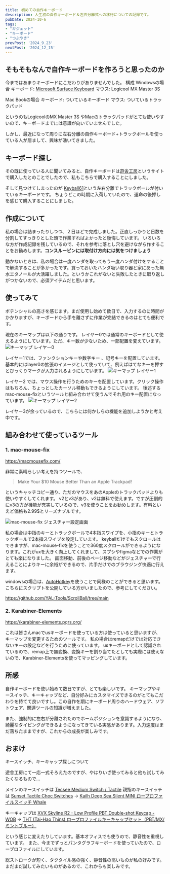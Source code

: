 ```yaml
---
title: 初めての自作キーボード
description: 人生初の自作キーボード＆左右分離式への移行についての記録です。
pubDate: 2024-10-6
tags: 
- "ガジェット"
- "キーボード"
- "つぶやき"
prevPost: '2024_9_23'
nextPost: '2024_12_15'
---
```

 
## そもそもなんで自作キーボードを作ろうと思ったのか
今まではあまりキーボードにこだわりがありませんでした。
構成
Windowsの場合
キーボード: [Microsoft Surface Keyboard](https://www.microsoft.com/en-US/d/surface-keyboard/8r3rqvvflp4k?activetab=pivot:overviewtab)
マウス: Logicool MX Master 3S

Mac Bookの場合
キーボード: ついているキーボード
マウス: ついているトラックパッド

というのもLogicoolのMX Master 3S やMacのトラックパッドがとても使いやすいので、キーボードまでには意識が向いていませんでした。

しかし、最近になって周りに左右分離の自作キーボード+トラックボールを使っている人が居まして、興味が湧いてきました。

## キーボード探し
その既に使っている人に聞いてみると、自作キーボードは[遊舎工房](https://yushakobo.jp/)というサイトで購入したとのことでしたので、私もこちらで購入することにしました。

そして見つけてしまったのが  [Keyball61](https://shop.yushakobo.jp/products/5358?srsltid=AfmBOor4qkhKt8gbaG_cXiqD6_kAB76rAr5xP-_E_A8WjcWyydSzQlx6)という左右分離でトラックボールが付いているキーボードです。
ちょうどこの時期に入荷していたので、運命の後押しを感じて購入することにしました。

## 作成について
私の場合は詰まったりしつつ、２日ほどで完成しました。正直しっかりと日数を分割してすっきりとした頭で作業すればよかったと後悔しています。
いろいろな方が作成記録を残しているので、それを参考に落とし穴を避けながら作することをお勧めします。**コンスルーピンには取付け方向には気をつけましょう**

動かないときは、私の場合は一度ハンダを取ってもう一度ハンダ付けをすることで解決することが多かったです。買っておいたハンダ吸い取り器と家にあった無水エタノールが大活躍しました。というかこれがないと失敗したときに取り返しがつかないので、必須アイテムだと思います。


## 使ってみて
ポテンシャルの高さを感じます。まだ使用し始めて数日で、入力するのに時間がかかりますが、キーボードから手を離さずに作業が完結できるのはとても便利です。

現在のキーマップは以下の通りです。
レイヤー0では通常のキーボードとして使えるようにしています。ただ、キー数が少ないため、一部配置を変えています。
![キーマップ レイヤー0](./images/layer0.png)

レイヤー1では、ファンクションキーや数字キー
、記号キーを配置しています。基本的にはlayer0の拡張のイメージとして使っていて、例えばはてなキーを押すとびっくりマークが入力されるようにしています。
![キーマップ レイヤー1](./images/layer1.png)

レイヤー2 では、マウス操作を行うためのキーを配置しています。クリック操作はもちろん、ちょっとしたカーソル移動もできるようにしています。
後述するmac-mouse-fixというツールと組み合わせて使うんでそれ用のキー配置になっています。
![キーマップ レイヤー2](./images/layer2.png)

レイヤー3が余っているので、こちらには何かしらの機能を追加しようかと考え中です。

## 組み合わせて使っているツール

### 1. mac-mouse-fix

https://macmousefix.com/

非常に素晴らしい考えを持つツールで、
> Make Your $10 Mouse Better Than an Apple Trackpad! 

というキャッチコピー通り、ただのマウスをあのAppleのトラックパッドよりも使いやすくしてくれます。
v2とv3があり、v2は無料で使えます。ですが圧倒的にv3の方が機能が充実しているので、v3を使うことをお勧めします。有料といえど価格も2.99$とリーズナブルです。

![mac-mouse-fix ジェスチャー設定画面](./images/mac-mouse-fix-button.png)

私の場合は中指のキーとトラックボールで4本指スワイプを、小指のキーとトラックボールで2本指スワイプを設定しています。
keyballだけでもスクロールはできますが、mac-mouse-fixを使うことで360度スクロールができるようになります。これがuxを大きく向上してくれまして、スプシやfigmaなどでの作業がとても楽になりました。 
画面移動、前後のページ移動などがジェスチャーで行えることによりキーに余裕ができるので、片手だけでのブラウジング快適に行えます。

windowsの場合は、[AutoHotkey](https://www.autohotkey.com/)を使うことで同様のことができると思います。
こちらにスクリプトを公開している方がいましたので、参考にしてください。

https://github.com/YAL-Tools/ScrollBall/tree/main


### 2. Karabiner-Elements

 https://karabiner-elements.pqrs.org/

これは皆さんmacでusキーボードを使っている方は使っていると思いますが、キーマップを変更するためのツールです。
私の場合はremapだけでは対応できないキーの設定などを行うために使っています。
usキーボードとして認識されているので、remap上で無変換、変換キーを割り当てたとしても実際には使えないので、Karabiner-Elementsを使ってマッピングしています。

## 所感
自作キーボードを使い始めて数日ですが、とても楽しいです。
キーマップやキースイッチ、キーキャップなど、自分好みにカスタマイズできるのがとてもこだわりを持てて良いですし。この自作を期にキーボード周りのハードウェア、ソフトウェア、関連ツールの知識が増えました。

また、強制的に左右が分離されたのでホームポジションを意識するようになり、綺麗なタイピングができるようになってきている実感があります。入力速度はまだ落ちたままですが、これからの成長が楽しみです。


## おまけ
キースイッチ、キーキャップ探しについて

遊舎工房にて一応一式そろえたのですが、やはりいざ使ってみると他も試してみたくなるもので...

メインのキースイッチは [Tecsee Medium Switch / Tactile](https://shop.yushakobo.jp/products/7046)
親指のキースイッチは [Sunset Tactile Choc Switches](https://shop.yushakobo.jp/products/5554) → [Kailh Deep Sea Silent MINI ロープロファイルスイッチ Whale](https://talpkeyboard.net/items/66a0596a545dc7002b5dea18) 

キーキャップは [XVX Skyline R2 - Low Profile PBT Double-shot Keycap - WOB](https://shop.yushakobo.jp/products/8167) → [THT (Tai-Hao Thins) ロープロファイルキーキャップセット（PBT/MX/ミントブルー）](https://talpkeyboard.net/items/669f4c18e5f041021bcd628e)

という感じに変えたりしています。基本オフィスでも使うので、静音性を重視しています。
また、今までずっとパンタグラフキーボードを使っていたので、ロープロファイルにしています。

総ストロークが短く、タクタイル感の強く、静音性の高いものが私の好みです。
まだまだ試してみたいものがあるので、これからも楽しみです。
